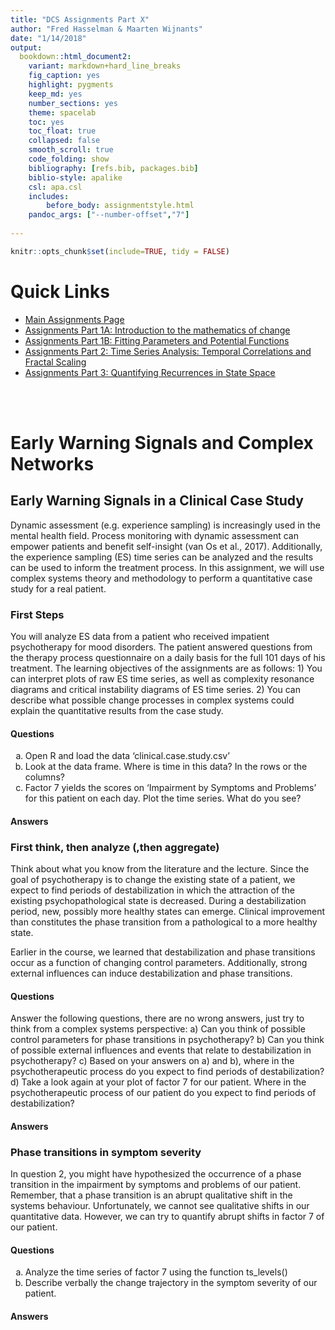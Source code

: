 ```yaml
---
title: "DCS Assignments Part X"
author: "Fred Hasselman & Maarten Wijnants"
date: "1/14/2018"
output: 
  bookdown::html_document2: 
    variant: markdown+hard_line_breaks
    fig_caption: yes
    highlight: pygments
    keep_md: yes
    number_sections: yes
    theme: spacelab
    toc: yes
    toc_float: true
    collapsed: false
    smooth_scroll: true
    code_folding: show
    bibliography: [refs.bib, packages.bib]
    biblio-style: apalike
    csl: apa.csl
    includes:
        before_body: assignmentstyle.html
    pandoc_args: ["--number-offset","7"]
    
---
```



```r
knitr::opts_chunk$set(include=TRUE, tidy = FALSE)
```


# **Quick Links** {-}

* [Main Assignments Page](https://darwin.pwo.ru.nl/skunkworks/courseware/1718_DCS/assignments/)
* [Assignments Part 1A: Introduction to the mathematics of change](https://darwin.pwo.ru.nl/skunkworks/courseware/1718_DCS/assignments/ASSIGNMENTS_P1A.html)
* [Assignments Part 1B: Fitting Parameters and Potential Functions](https://darwin.pwo.ru.nl/skunkworks/courseware/1718_DCS/assignments/ASSIGNMENTS_P1B.html)
* [Assignments Part 2: Time Series Analysis: Temporal Correlations and Fractal Scaling](https://darwin.pwo.ru.nl/skunkworks/courseware/1718_DCS/assignments/ASSIGNMENTS_P2.html)
* [Assignments Part 3: Quantifying Recurrences in State Space](https://darwin.pwo.ru.nl/skunkworks/courseware/1718_DCS/assignments/ASSIGNMENTS_P3.html)
  
</br>
</br>


# **Early Warning Signals and Complex Networks**


## **Early Warning Signals in a Clinical Case Study**

Dynamic assessment (e.g. experience sampling) is increasingly used in the mental health field. Process monitoring with dynamic assessment can empower patients and benefit self-insight (van Os et al., 2017). Additionally, the experience sampling (ES) time series can be analyzed and the results can be used to inform the treatment process. 
In this assignment, we will use complex systems theory and methodology to perform a quantitative case study for a real patient. 

### First Steps {.tabset .tabset-fade .tabset-pills}

You will analyze ES data from a patient who received impatient psychotherapy for mood disorders. The patient answered questions from the therapy process questionnaire on a daily basis for the full 101 days of his treatment. 
The learning objectives of the assignments are as follows:
1) You can interpret plots of raw ES time series, as well as complexity resonance diagrams and critical instability diagrams of ES time series.
2) You can describe what possible change processes in complex systems could explain the quantitative results from the case study. 


#### Questions {-}

a) Open R and load the data 'clinical.case.study.csv' 
b) Look at the data frame. Where is time in this data? In the rows or the columns?
c) Factor 7 yields the scores on 'Impairment by Symptoms and Problems' for this patient on each day. Plot the time series. What do you see?


#### Answers {-}




### First think, then analyze (,then aggregate) {.tabset .tabset-fade .tabset-pills}

Think about what you know from the literature and the lecture. Since the goal of psychotherapy is to change the existing state of a patient, we expect to find periods of destabilization in which the attraction of the existing psychopathological state is decreased. During a destabilization period, new, possibly more healthy states can emerge. Clinical improvement than constitutes the phase transition from a pathological to a more healthy state.  

Earlier in the course, we learned that destabilization and phase transitions occur as a function of changing control parameters. Additionally, strong external influences can induce destabilization and phase transitions.

#### Questions {-}

Answer the following questions, there are no wrong answers, just try to think from a complex systems perspective:
a)	Can you think of possible control parameters for phase transitions in psychotherapy? 
b)	Can you think of possible external influences and events that relate to destabilization in psychotherapy?
c)	Based on your answers on a) and b), where in the psychotherapeutic process do you expect to find periods of destabilization?
d)	Take a look again at your plot of factor 7 for our patient. Where in the psychotherapeutic process of our patient do you expect to find periods of destabilization?

#### Answers {-}


### Phase transitions in symptom severity {.tabset .tabset-fade .tabset-pills}

In question 2, you might have hypothesized the occurrence of a phase transition in the impairment by symptoms and problems of our patient. Remember, that a phase transition is an abrupt qualitative shift in the systems behaviour. Unfortunately, we cannot see qualitative shifts in our quantitative data. However, we can try to quantify abrupt shifts in factor 7 of our patient. 

#### Questions {-}

a)	Analyze the time series of factor 7 using the function ts_levels()
b)	Describe verbally the change trajectory in the symptom severity of our patient. 

#### Answers {-}



